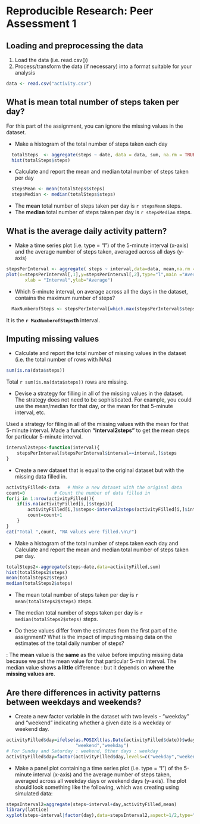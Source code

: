 # Reproducible Research: Peer Assessment 1

## Loading and preprocessing the data
1. Load the data (i.e. read.csv())
2. Process/transform the data (if necessary) into a format suitable for your analysis
```r
data <- read.csv("activity.csv")
```


## What is mean total number of steps taken per day? 
For this part of the assignment, you can ignore the missing values in the dataset.

- Make a histogram of the total number of steps taken each day
```r
  totalSteps  <- aggregate(steps ~ date, data = data, sum, na.rm = TRUE)
  hist(totalSteps$steps)
```

- Calculate and report the mean and median total number of steps taken per day
```r
  stepsMean <- mean(totalSteps$steps)
  stepsMedian <- median(totalSteps$steps) 
```
- The **mean** total number of steps taken per day is `r stepsMean` steps.
- The **median** total number of steps taken per day is `r stepsMedian` steps.

## What is the average daily activity pattern?
- Make a time series plot (i.e. type = "l") of the 5-minute interval (x-axis) and the average number of steps taken, averaged across all days (y-axis)

```r
stepsPerInterval <- aggregate( steps ~ interval,data=data, mean,na.rm = TRUE)
plot(x=stepsPerInterval[,1],y=stepsPerInterval[,2],type="l",main ="Average Number of Steps",
       xlab = "Interval",ylab="Average")
```
- Which 5-minute interval, on average across all the days in the dataset, contains the maximum number of steps?
```r
  MaxNumberofSteps <- stepsPerInterval[which.max(stepsPerInterval$steps), ]$interval
```
It is the **`r MaxNumberofSteps`th** interval.


Imputing missing values
-----------------------

* Calculate and report the total number of missing values in the dataset (i.e. the total number of rows with NAs)
```r
sum(is.na(data$steps))
```
Total `r sum(is.na(data$steps))` rows are missing.

* Devise a strategy for filling in all of the missing values in the dataset. The strategy does not need to be sophisticated. For example, you could use the mean/median for that day, or the mean for that 5-minute interval, etc.

Used a strategy for filing in all of the missing values with the mean for that 5-minute interval. Made a function **"interval2steps"** to get the mean steps for particular 5-minute interval. 
```r
interval2steps<-function(interval){
    stepsPerInterval[stepsPerInterval$interval==interval,]$steps
}
```

* Create a new dataset that is equal to the original dataset but with the missing data filled in.

```r
activityFilled<-data   # Make a new dataset with the original data
count=0           # Count the number of data filled in
for(i in 1:nrow(activityFilled)){
    if(is.na(activityFilled[i,]$steps)){
        activityFilled[i,]$steps<-interval2steps(activityFilled[i,]$interval)
        count=count+1
    }
}
cat("Total ",count, "NA values were filled.\n\r")  
```

* Make a histogram of the total number of steps taken each day and Calculate and report the mean and median total number of steps taken per day. 
```r
totalSteps2<-aggregate(steps~date,data=activityFilled,sum)
hist(totalSteps2$steps)
mean(totalSteps2$steps)
median(totalSteps2$steps)
```
* The mean total number of steps taken per day is 
`r mean(totalSteps2$steps)` steps.
* The median total number of steps taken per day is 
`r median(totalSteps2$steps)` steps.

* Do these values differ from the estimates from the first part of the assignment? What is the impact of imputing missing data on the estimates of the total daily number of steps?

: The **mean** value is the **same** as the value before imputing missing data because we put the mean value for that particular 5-min interval. The median value shows **a little** difference : but it depends on **where the missing values are**.

Are there differences in activity patterns between weekdays and weekends?
---------------------------------------------------------------------------

* Create a new factor variable in the dataset with two levels - "weekday" and "weekend" indicating whether a given date is a weekday or weekend day.
```r
activityFilled$day=ifelse(as.POSIXlt(as.Date(activityFilled$date))$wday%%6==0,
                          "weekend","weekday")
# For Sunday and Saturday : weekend, Other days : weekday 
activityFilled$day=factor(activityFilled$day,levels=c("weekday","weekend"))
```


* Make a panel plot containing a time series plot (i.e. type = "l") of the 5-minute interval (x-axis) and the average number of steps taken, averaged across all weekday days or weekend days (y-axis). The plot should look something like the following, which was creating using simulated data:
```r
stepsInterval2=aggregate(steps~interval+day,activityFilled,mean)
library(lattice)
xyplot(steps~interval|factor(day),data=stepsInterval2,aspect=1/2,type="l")

```
